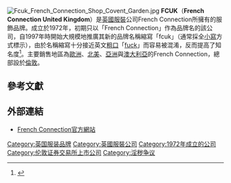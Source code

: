 {{noteTA|zh-tw:髒話;zh-hk:粗口;}}
{{Infobox company
| name = French Connection
| logo = [[File:French_Connection_logo.svg|centre]]
| type = [[上市公司|上市公司]]
| traded_as = {{lse|FCCN}}
| foundation = 1972年 <ref>{{Cite web |url=http://www.frenchconnection.com/content/investor-relations/fashion-our-business.htm |title=French Connection Investor Relations – Fashion is our business<!-- Bot generated title --> |accessdate=2014-09-09 |archive-date=2015-05-21 |archive-url=https://web.archive.org/web/20150521120247/http://www.frenchconnection.com/content/investor-relations/fashion-our-business.htm |dead-url=no }}</ref>
| location = [[英國|英國]][[倫敦|倫敦]]
| key_people = Stephen Marks（主席兼行政總裁）
| industry = [[服裝|服裝]]
| products = [[服裝|服裝]]、飾物等
| revenue = £2.138 億[[英鎊|英鎊]]（2011年）
| num_employees = 2,834（2011年）
| homepage = [http://www.frenchconnection.com/ www.frenchconnection.com]
}}

[[File:Fcuk_French_Connection_Shop_Covent_Garden.jpg|thumb]]
'''FCUK'''（'''French Connection United Kingdom'''）是[[英國|英國]][[服裝|服裝]]公司French Connection所擁有的服飾品牌。成立於1972年，初期只以「French Connection」作為品牌名的該公司，自1997年時開始大規模地推廣其新的品牌名稱縮寫「fcuk」（通常採全[[小寫|小寫]]方式標示），由於名稱縮寫十分接近英文[[粗口|粗口]]「[[fuck|fuck]]」而容易被混淆，反而提高了知名度<ref name="Telegraph_20130313">{{cite web |url=http://www.telegraph.co.uk/finance/newsbysector/retailandconsumer/9928513/From-FCUK-to-seeing-red-French-Connection-falls-to-loss.html |language=ja |title=From FCUK to seeing red, French Connection falls to loss |publisher=[[每日電訊報|每日電訊報]] |date=2013年3月13日 |accessdate=2013年12月4日 |archive-date=2013年3月17日 |archive-url=https://web.archive.org/web/20130317055454/http://www.telegraph.co.uk/finance/newsbysector/retailandconsumer/9928513/From-FCUK-to-seeing-red-French-Connection-falls-to-loss.html |dead-url=no }}</ref>。主要銷售地區為[[歐洲|歐洲]]、[[北美|北美]]、[[亞洲|亞洲]]與[[澳大利亞|澳大利亞]]的French Connection，總部設於[[倫敦|倫敦]]。

==參考文獻==
{{Reflist|33em}}

== 外部連結 ==
*[http://www.frenchconnection.com/ French Connection官方網站] {{Wayback|url=http://www.frenchconnection.com/ |date=20070109024158 }}

{{UK-stub}}

{{DEFAULTSORT:French Connection}}

[[Category:英国服装品牌|Category:英国服装品牌]]
[[Category:英國服裝公司|Category:英國服裝公司]]
[[Category:1972年成立的公司|Category:1972年成立的公司]]
[[Category:伦敦证券交易所上市公司|Category:伦敦证券交易所上市公司]]
[[Category:淫秽争议|Category:淫秽争议]]